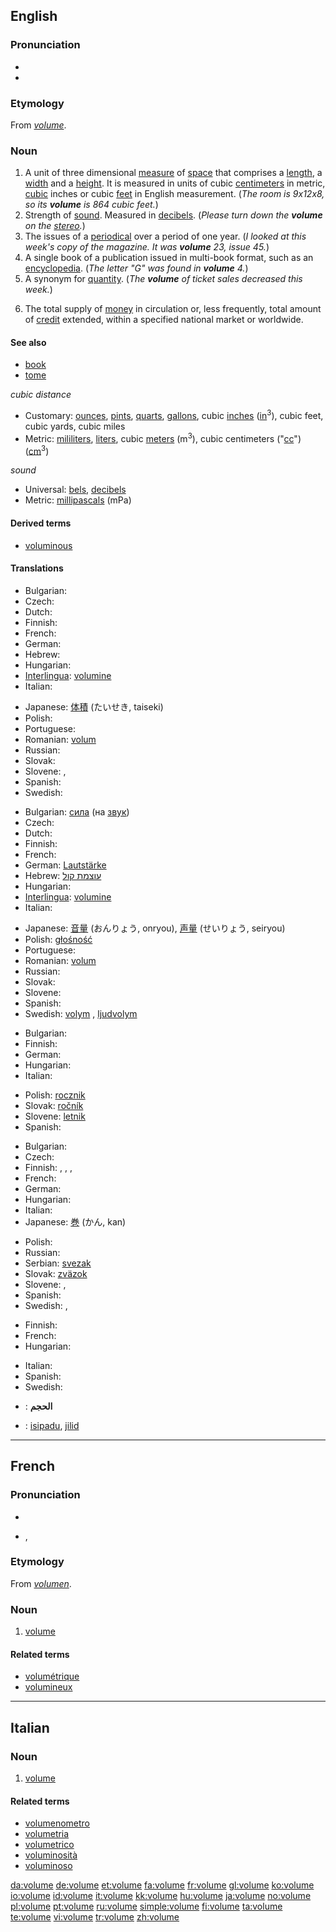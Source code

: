 {{wikipedia|dab=volume (disambiguation)|volume}}
==English==

===Pronunciation===
* {{IPA|/vɒljuːm/}}
* {{audio|en-us-volume.ogg|Audio (US)}}

===Etymology===
From {{etyl|fro}} ''[[#French|volume]]''.

===Noun===
{{wikipedia}}
{{en-noun}}

# A unit of three dimensional [[measure]] of [[space]] that comprises a [[length]], a [[width]] and a [[height]].  It is measured in units of cubic [[centimeter]]s in metric, [[cubic]] inches or cubic [[feet]] in English measurement.  (''The room is 9x12x8, so its '''volume''' is 864 cubic feet.'')
# Strength of [[sound]].  Measured in [[decibel]]s.  (''Please turn down the '''volume''' on the [[stereo]].'')
# The issues of a [[periodical]] over a period of one year.  (''I looked at this week's copy of the magazine.  It was '''volume''' 23, issue 45.'')
# A single book of a publication issued in multi-book format, such as an [[encyclopedia]].  (''The letter "G" was found in '''volume''' 4.'')
# A synonym for [[quantity]]. (''The '''volume''' of ticket sales decreased this week.'')
# {{economics}} The total supply of [[money]] in circulation or, less frequently, total amount of [[credit]] extended, within a specified national market or worldwide.

====See also====
* [[book]]
* [[tome]]
; ''cubic distance''
* Customary: [[ounce]]s, [[pint]]s, [[quart]]s, [[gallon]]s, cubic [[inch]]es ([[in]]<sup>3</sup>), cubic feet, cubic yards, cubic miles
* Metric: [[mililiter]]s, [[liter]]s, cubic [[meter]]s (m<sup>3</sup>), cubic centimeters ("[[cc]]") ([[cm]]<sup>3</sup>)
; ''sound''
* Universal: [[bel]]s, [[decibel]]s
* Metric: [[millipascal]]s (mPa)

====Derived terms====
* [[voluminous]]

====Translations====
{{trans-top|unit of three dimensional measure that consists of a length, a width and a height}}
* Bulgarian: {{t+|bg|обем|m|sc=Cyrl}}
* Czech: {{t-|cs|objem|m}}
* Dutch: {{t-|nl|volume|n}}
* Finnish: {{t-|fi|tilavuus}}
* French: {{t+|fr|volume|m}}
* German: {{t+|de|Volumen|n}}
* Hebrew: {{t+|he|נפח|m|sc=Hebr}}
* Hungarian: {{t+|hu|térfogat}}
* [[Interlingua]]: [[volumine]]
* Italian: {{t+|it|volume|m}}
{{trans-mid}}
* Japanese: [[体積]] (たいせき, taiseki)
* Polish: {{t+|pl|objętość|f}}
* Portuguese: {{t+|pt|volume|m}}
* Romanian: [[volum]] {{n}}
* Russian: {{t|ru|объём|m|tr=objóm|sc=Cyrl}}
* Slovak: {{t-|sk|objem|m}}
* Slovene: {{t+|sl|prostornina|f}}, {{t-|sl|volumen|m}}
* Spanish: {{t+|es|volumen|m}}
* Swedish: {{t+|sv|volym|c}}
{{trans-bottom}}

{{trans-top|strength of sound}}
* Bulgarian: [[сила]] (на [[звук]]) {{f}}
* Czech: {{t-|cs|hlasitost|f}}
* Dutch: {{t-|nl|volume|n}}
* Finnish: {{t-|fi|äänenvoimakkuus}}
* French: {{t+|fr|volume|m}}
* German: [[Lautstärke]] {{f}}
* Hebrew: [[עוצמת קול]] {{f}}
* Hungarian: {{t+|hu|hangerő}}
* [[Interlingua]]: [[volumine]]
* Italian: {{t+|it|volume|m}}
{{trans-mid}}
* Japanese: [[音量]] (おんりょう, onryou), [[声量]] (せいりょう, seiryou)
* Polish: [[głośność]] {{f}}
* Portuguese: {{t+|pt|volume|m}}
* Romanian: [[volum]] {{n}}
* Russian: {{t|ru|громкость|f|tr=grómkost'|sc=Cyrl}}
* Slovak: {{t-|sk|sila|f}}
* Slovene: {{t-|sl|glasnost|f}}
* Spanish: {{t+|es|volumen|m}}
* Swedish: [[volym]] {{c}}, [[ljudvolym]] {{c}}
{{trans-bottom}}

{{trans-top|issues of a periodical over a period of one year}}
* Bulgarian: {{t-|bg|година|f|sc=Cyrl}}
* Finnish: {{t+|fi|vuosikerta}}
* German: {{t+|de|Jahrgang|m}}
* Hungarian: {{t-|hu|évfolyam}}
* Italian: {{t+|it|volume|m}}
{{trans-mid}}
* Polish: [[rocznik]] {{m}}
* Slovak: [[ročník#Slovak|ročník]] {{m}}
* Slovene: [[letnik]] {{m}}
* Spanish: {{t+|es|volumen|m}}
{{trans-bottom}}

{{trans-top|single book of a publication issued in multi-book format, such as an encyclopedia}}
* Bulgarian: {{t+|bg|том|m|sc=Cyrl}}
* Czech: {{t-|cs|svazek|m}}
* Finnish: {{t+|fi|kirja}}, {{t-|fi|nide}}, {{t-|fi|volyymi}}, {{t+|fi|osa}}
* French: {{t+|fr|volume|m}}
* German: {{t+|de|Band|m}}
* Hungarian: {{t+|hu|kötet}}
* Italian: {{t+|it|volume|m}}
* Japanese: [[巻]] (かん, kan)
{{trans-mid}}
* Polish: {{t+|pl|tom|m}}
* Russian: {{t|ru|том|m|tr=tom|sc=Cyrl}}
* Serbian: [[svezak]] {{m}}
* Slovak: [[zväzok#Slovak|zväzok]] {{m}}
* Slovene: {{t+|sl|zvezek|m}}, {{t+|sl|knjiga|f}}
* Spanish: {{t+|es|volumen|m}}
* Swedish: {{t+|sv|volym|c}}, {{t-|sv|band|n}}
{{trans-bottom}}

{{trans-top|synonym for quantity}}
* Finnish: {{t+|fi|määrä}}
* French: {{t+|fr|volume|m}}
* Hungarian: {{t+|hu|volumen}}
{{trans-mid}}
* Italian: {{t+|it|volume|m}}
* Spanish: {{t+|es|volumen|m}}
* Swedish: {{t+|sv|volym|c}}
{{trans-bottom}}

{{checktrans-top}}
* {{ttbc|Arabic}}: '''الحجم'''
{{trans-mid}}
* {{ttbc|Malay}}: [[isipadu]], [[jilid]]
{{trans-bottom}}

----

==French==

===Pronunciation===
* {{audio|Fr-volume.ogg|audio}}
* {{IPA|/vɔ.lym/|lang=fr}}, {{SAMPA|/vO.lym/}}

===Etymology===
From {{etyl|la}} ''[[volumen]]''.

===Noun===
{{fr-noun|m}}

# [[#Noun|volume]]

====Related terms====
* [[volumétrique]]
* [[volumineux]]

----

==Italian==

===Noun===
{{it-noun|volum|m|e|i}}

# [[volume#English|volume]]

====Related terms====
* [[volumenometro]]
* [[volumetria]]
* [[volumetrico]]
* [[voluminosità]]
* [[voluminoso]]

[[da:volume]]
[[de:volume]]
[[et:volume]]
[[fa:volume]]
[[fr:volume]]
[[gl:volume]]
[[ko:volume]]
[[io:volume]]
[[id:volume]]
[[it:volume]]
[[kk:volume]]
[[hu:volume]]
[[ja:volume]]
[[no:volume]]
[[pl:volume]]
[[pt:volume]]
[[ru:volume]]
[[simple:volume]]
[[fi:volume]]
[[ta:volume]]
[[te:volume]]
[[vi:volume]]
[[tr:volume]]
[[zh:volume]]